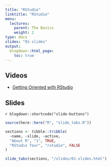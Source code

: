 ```yaml
---
title: "RStudio"
linktitle: "RStudio"
menu:
  lectures:
    parent: The Basics
    weight: 2
type: docs
slides: "01-slides"
output:
  blogdown::html_page:
    toc: true
---
```


## Videos

- [Getting Oriented with RStudio](https://youtu.be/9iiH1m2IaSk)

## Slides

`r blogdown::shortcode("slide-buttons")`

```r

source(here::here("R", "slide_tabs.R"))

sections <- tibble::tribble(
  ~name, ~slide, ~active,
  "About R", "1", TRUE,
  "RStudio Tour", "rstudio", FALSE
)

slide_tabs(sections, "/slides/01-slides.html")
```

